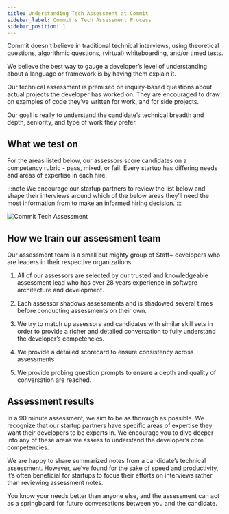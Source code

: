 ```yaml
---
title: Understanding Tech Assessment at Commit
sidebar_label: Commit's Tech Assessment Process
sidebar_position: 1
---
```


Commit doesn't believe in traditional technical interviews, using theoretical questions, algorithmic questions, (virtual) whiteboarding, and/or timed tests.

We believe the best way to gauge a developer’s level of understanding about a language or framework is by having them explain it.

Our technical assessment is premised on inquiry-based questions about actual projects the developer has worked on. They are encouraged to draw on examples of code they’ve written for work, and for side projects.

Our goal is really to understand the candidate’s technical breadth and depth, seniority, and type of work they prefer.

## What we test on

For the areas listed below, our assessors score candidates on a competency rubric - pass, mixed, or fail.
Every startup has differing needs and areas of expertise in each hire.

:::note
We encourage our startup partners to review the list below and shape their interviews around which of the below areas they’ll need the most information from to make an informed hiring decision.
:::

![Commit Tech Assessment](./SPTechAssessment.png)

## How we train our assessment team

Our assessment team is a small but mighty group of Staff+ developers who are leaders in their respective organizations.

1.  All of our assessors are selected by our trusted and knowledgeable assessment lead who has over 28 years experience in software architecture and development.
    
2.  Each assessor shadows assessments and is shadowed several times before conducting assessments on their own.
    
3.  We try to match up assessors and candidates with similar skill sets in order to provide a richer and detailed conversation to fully understand the developer’s competencies.
    
4.  We provide a detailed scorecard to ensure consistency across assessments
    
5.  We provide probing question prompts to ensure a depth and quality of conversation are reached.
    

## Assessment results

In a 90 minute assessment, we aim to be as thorough as possible. We recognize that our startup partners have specific areas of expertise they want their developers to be experts in. We encourage you to dive deeper into any of these areas we assess to understand the developer’s core competencies.

We are happy to share summarized notes from a candidate’s technical assessment. However, we’ve found for the sake of speed and productivity, it’s often beneficial for startups to focus their efforts on interviews rather than reviewing assessment notes.

You know your needs better than anyone else, and the assessment can act as a springboard for future conversations between you and the candidate.
